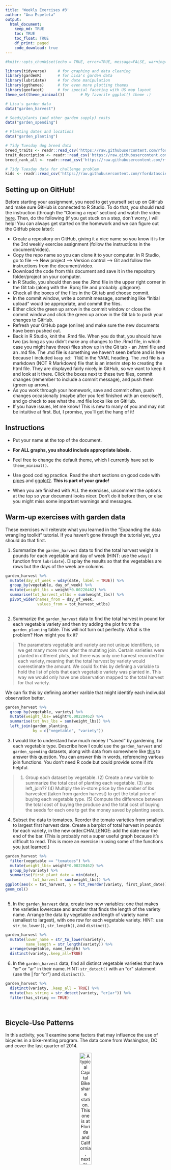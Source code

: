 ```yaml
---
title: 'Weekly Exercises #3'
author: "Ana Espeleta"
output: 
  html_document:
    keep_md: TRUE
    toc: TRUE
    toc_float: TRUE
    df_print: paged
    code_download: true
---
```



```r
#knitr::opts_chunk$set(echo = TRUE, error=TRUE, message=FALSE, warning=FALSE)
```

```r
library(tidyverse)     # for graphing and data cleaning
library(gardenR)       # for Lisa's garden data
library(lubridate)     # for date manipulation
library(ggthemes)      # for even more plotting themes
library(geofacet)      # for special faceting with US map layout
theme_set(theme_minimal())       # My favorite ggplot() theme :)
```

```r
# Lisa's garden data
data("garden_harvest")

# Seeds/plants (and other garden supply) costs
data("garden_spending")

# Planting dates and locations
data("garden_planting")

# Tidy Tuesday dog breed data
breed_traits <- readr::read_csv('https://raw.githubusercontent.com/rfordatascience/tidytuesday/master/data/2022/2022-02-01/breed_traits.csv')
trait_description <- readr::read_csv('https://raw.githubusercontent.com/rfordatascience/tidytuesday/master/data/2022/2022-02-01/trait_description.csv')
breed_rank_all <- readr::read_csv('https://raw.githubusercontent.com/rfordatascience/tidytuesday/master/data/2022/2022-02-01/breed_rank.csv')

# Tidy Tuesday data for challenge problem
kids <- readr::read_csv('https://raw.githubusercontent.com/rfordatascience/tidytuesday/master/data/2020/2020-09-15/kids.csv')
```

## Setting up on GitHub!

Before starting your assignment, you need to get yourself set up on GitHub and make sure GitHub is connected to R Studio. To do that, you should read the instruction (through the "Cloning a repo" section) and watch the video [here](https://github.com/llendway/github_for_collaboration/blob/master/github_for_collaboration.md). Then, do the following (if you get stuck on a step, don't worry, I will help! You can always get started on the homework and we can figure out the GitHub piece later):

* Create a repository on GitHub, giving it a nice name so you know it is for the 3rd weekly exercise assignment (follow the instructions in the document/video).  
* Copy the repo name so you can clone it to your computer. In R Studio, go to file --> New project --> Version control --> Git and follow the instructions from the document/video.  
* Download the code from this document and save it in the repository folder/project on your computer.  
* In R Studio, you should then see the .Rmd file in the upper right corner in the Git tab (along with the .Rproj file and probably .gitignore).  
* Check all the boxes of the files in the Git tab and choose commit.  
* In the commit window, write a commit message, something like "Initial upload" would be appropriate, and commit the files.  
* Either click the green up arrow in the commit window or close the commit window and click the green up arrow in the Git tab to push your changes to GitHub.  
* Refresh your GitHub page (online) and make sure the new documents have been pushed out.  
* Back in R Studio, knit the .Rmd file. When you do that, you should have two (as long as you didn't make any changes to the .Rmd file, in which case you might have three) files show up in the Git tab - an .html file and an .md file. The .md file is something we haven't seen before and is here because I included `keep_md: TRUE` in the YAML heading. The .md file is a markdown (NOT R Markdown) file that is an interim step to creating the html file. They are displayed fairly nicely in GitHub, so we want to keep it and look at it there. Click the boxes next to these two files, commit changes (remember to include a commit message), and push them (green up arrow).  
* As you work through your homework, save and commit often, push changes occasionally (maybe after you feel finished with an exercise?), and go check to see what the .md file looks like on GitHub.  
* If you have issues, let me know! This is new to many of you and may not be intuitive at first. But, I promise, you'll get the hang of it! 



## Instructions

* Put your name at the top of the document. 

* **For ALL graphs, you should include appropriate labels.** 

* Feel free to change the default theme, which I currently have set to `theme_minimal()`. 

* Use good coding practice. Read the short sections on good code with [pipes](https://style.tidyverse.org/pipes.html) and [ggplot2](https://style.tidyverse.org/ggplot2.html). **This is part of your grade!**

* When you are finished with ALL the exercises, uncomment the options at the top so your document looks nicer. Don't do it before then, or else you might miss some important warnings and messages.


## Warm-up exercises with garden data

These exercises will reiterate what you learned in the "Expanding the data wrangling toolkit" tutorial. If you haven't gone through the tutorial yet, you should do that first.

  1. Summarize the `garden_harvest` data to find the total harvest weight in pounds for each vegetable and day of week (HINT: use the `wday()` function from `lubridate`). Display the results so that the vegetables are rows but the days of the week are columns.

```r
garden_harvest %>% 
  mutate(day_of_week = wday(date, label = TRUE)) %>%
  group_by(vegetable, day_of_week) %>% 
  mutate(weight_lbs = weight*0.00220462) %>% 
  summarise(tot_harvest_wtlbs = sum(weight_lbs)) %>% 
  pivot_wider(names_from = day_of_week,
              values_from = tot_harvest_wtlbs)
  

```

  2. Summarize the `garden_harvest` data to find the total harvest in pound for each vegetable variety and then try adding the plot from the `garden_planting` table. This will not turn out perfectly. What is the problem? How might you fix it?

>The parameters vegetable and variety are not unique identifiers, so we get many more rows after the mutating join. Certain varieties were planted in different plots, but there was only one harvest recorded for each variety, meaning that the total harvest by variety would overestimate the amount.
>We could fix this by defining a variable to hold the list of plots that each vegetable variety was planted in. This way we would only have one observation mapped to the total harvest for that variety.

We can fix this by defining another varible that might identify each indivudal observation better.

```r
garden_harvest %>% 
  group_by(vegetable, variety) %>% 
  mutate(weight_lbs= weight*0.00220462) %>% 
  summarise(tot_hvs_lbs = sum(weight_lbs)) %>% 
  left_join(garden_planting,
            by = c("vegetable", "variety"))
```

  3. I would like to understand how much money I "saved" by gardening, for each vegetable type. Describe how I could use the `garden_harvest` and `garden_spending` datasets, along with data from somewhere like [this](https://products.wholefoodsmarket.com/search?sort=relevance&store=10542) to answer this question. You can answer this in words, referencing various join functions. You don't need R code but could provide some if it's helpful.

> (1) Group each dataset by vegetable. (2) Create a new varible to summarize the total cost of planting each vegetable. (3) use left_join?? (4) Multiply the in-store price by the number of lbs harvested (taken from garden harvest) to get the total price of buying each vegetable type. (5) Compute the difference between the total cost of buying the produce and the total cost of buying the seeds for each one tp get the money saved by planting seeds.


  4. Subset the data to tomatoes. Reorder the tomato varieties from smallest to largest first harvest date. Create a barplot of total harvest in pounds for each variety, in the new order.CHALLENGE: add the date near the end of the bar. (This is probably not a super useful graph because it's difficult to read. This is more an exercise in using some of the functions you just learned.)

```r
garden_harvest %>% 
  filter(vegetable == "tomatoes") %>%
  mutate(weight_lbs= weight*0.00220462) %>%
  group_by(variety) %>%
  summarise(first_plant_date = min(date), 
            tot_harvest = sum(weight_lbs)) %>%
ggplot(aes(x = tot_harvest, y = fct_reorder(variety, first_plant_date)))+
geom_col()
  
```

  5. In the `garden_harvest` data, create two new variables: one that makes the varieties lowercase and another that finds the length of the variety name. Arrange the data by vegetable and length of variety name (smallest to largest), with one row for each vegetable variety. HINT: use `str_to_lower()`, `str_length()`, and `distinct()`.
  
```r
garden_harvest %>% 
  mutate(lower_name = str_to_lower(variety), 
         name_length = str_length(variety)) %>% 
  arrange(vegetable, name_length) %>% 
  distinct(variety,.keep_all=TRUE)

```

  6. In the `garden_harvest` data, find all distinct vegetable varieties that have "er" or "ar" in their name. HINT: `str_detect()` with an "or" statement (use the | for "or") and `distinct()`.

```r
garden_harvest %>% 
  distinct(variety, .keep_all = TRUE) %>% 
  mutate(has_string = str_detect(variety, "er|ar")) %>% 
  filter(has_string == TRUE)

  
```


## Bicycle-Use Patterns

In this activity, you'll examine some factors that may influence the use of bicycles in a bike-renting program.  The data come from Washington, DC and cover the last quarter of 2014.

<center>

![A typical Capital Bikeshare station. This one is at Florida and California, next to Pleasant Pops.](https://www.macalester.edu/~dshuman1/data/112/bike_station.jpg){width="30%"}


![One of the vans used to redistribute bicycles to different stations.](https://www.macalester.edu/~dshuman1/data/112/bike_van.jpg){width="30%"}

</center>

Two data tables are available:

- `Trips` contains records of individual rentals
- `Stations` gives the locations of the bike rental stations

Here is the code to read in the data. We do this a little differently than usual, which is why it is included here rather than at the top of this file. To avoid repeatedly re-reading the files, start the data import chunk with `{r cache = TRUE}` rather than the usual `{r}`.

```r
data_site <- 
  "https://www.macalester.edu/~dshuman1/data/112/2014-Q4-Trips-History-Data.rds" 
Trips <- readRDS(gzcon(url(data_site)))
Stations<-read_csv("http://www.macalester.edu/~dshuman1/data/112/DC-Stations.csv")
```

**NOTE:** The `Trips` data table is a random subset of 10,000 trips from the full quarterly data. Start with this small data table to develop your analysis commands. **When you have this working well, you should access the full data set of more than 600,000 events by removing `-Small` from the name of the `data_site`.**

### Temporal patterns

It's natural to expect that bikes are rented more at some times of day, some days of the week, some months of the year than others. The variable `sdate` gives the time (including the date) that the rental started. Make the following plots and interpret them:

  7. A density plot, which is a smoothed out histogram, of the events versus `sdate`. Use `geom_density()`.
  
```r
Trips %>%
  ggplot(aes(x = sdate)) +
  geom_density()
```
  
  8. A density plot of the events versus time of day.  You can use `mutate()` with `lubridate`'s  `hour()` and `minute()` functions to extract the hour of the day and minute within the hour from `sdate`. Hint: A minute is 1/60 of an hour, so create a variable where 3:30 is 3.5 and 3:45 is 3.75.
  

```r
Trips %>% 
  mutate(rent_hour = hour(sdate)) %>% 
  mutate(rent_min = minute(sdate)) %>% 
  mutate(rent_time = rent_hour+(rent_min/60)) %>% 
  ggplot(aes(x = rent_time))+
  geom_density()
  
  
```
  
  9. A bar graph of the events versus day of the week. Put day on the y-axis.
  
```r
Trips %>%
  group_by(sdate) %>%
  mutate(week_day = wday(sdate, label = TRUE)) %>% 
  ggplot(aes(y = week_day)) +
  geom_bar()

```
  
  10. Facet your graph from exercise 8. by day of the week. Is there a pattern?
  
>The pattern observed is that the density (amount of bike rentals) is much higher in the hours in which people are going and coming to work during the weekdays. On the weekends, the density is higher during times when people 
  
```r
Trips %>% 
  mutate(rent_hour = hour(sdate)) %>%
  mutate(week_day = wday(sdate, label = TRUE)) %>% 
  mutate(rent_min = minute(sdate)) %>% 
  mutate(rent_time = rent_hour+(rent_min/60)) %>% 
  ggplot(aes(x = rent_time))+
  geom_density()+
  facet_wrap(vars(week_day))
```
  
The variable `client` describes whether the renter is a regular user (level `Registered`) or has not joined the bike-rental organization (`Causal`). The next set of exercises investigate whether these two different categories of users show different rental behavior and how `client` interacts with the patterns you found in the previous exercises. 

  11. Change the graph from exercise 10 to set the `fill` aesthetic for `geom_density()` to the `client` variable. You should also set `alpha = .5` for transparency and `color=NA` to suppress the outline of the density function.
  
```r
Trips %>% 
  mutate(rent_hour = hour(sdate)) %>%
  mutate(week_day = wday(sdate, label = TRUE)) %>% 
  mutate(rent_min = minute(sdate)) %>% 
  mutate(rent_time = rent_hour+(rent_min/60)) %>% 
  ggplot(aes(x = rent_time))+
  geom_density(aes(fill = client), color = NA, alpha = .5)+
  facet_wrap(vars(week_day))
```

  12. Change the previous graph by adding the argument `position = position_stack()` to `geom_density()`. In your opinion, is this better or worse in terms of telling a story? What are the advantages/disadvantages of each?
  
```r
Trips %>% 
  mutate(rent_hour = hour(sdate)) %>%
  mutate(week_day = wday(sdate, label = TRUE)) %>% 
  mutate(rent_min = minute(sdate)) %>% 
  mutate(rent_time = rent_hour+(rent_min/60)) %>% 
  ggplot(aes(x = rent_time))+
  geom_density(aes(fill = client), color = NA, alpha = .5, position = position_stack())+
  facet_wrap(vars(week_day))
```
  
  >I like this display better because you can clearly differentiate the patterns between registered and casual clients. However, I think it could also be confusing to interpret because one might think that the upper color only encompases the area of that color and not the total colored area below it.
  
  13. In this graph, go back to using the regular density plot (without `position = position_stack()`). Add a new variable to the dataset called `weekend` which will be "weekend" if the day is Saturday or Sunday and  "weekday" otherwise (HINT: use the `ifelse()` function and the `wday()` function from `lubridate`). Then, update the graph from the previous problem by faceting on the new `weekend` variable. 
  
```r
Trips %>%
  mutate(rent_hour = hour(sdate)) %>%
  mutate(week_day = wday(sdate, label = TRUE)) %>% 
  mutate(rent_min = minute(sdate)) %>% 
  mutate(rent_time = rent_hour+(rent_min/60)) %>% 
  mutate(weekend = ifelse(week_day == "Sat" | week_day == "Sun", "weekend", "weekday")) %>% 
  ggplot(aes(x = rent_time)) +
  geom_density(aes(fill = client), color = NA, alpha = .5)+
  facet_wrap(vars(weekend))
```
  
  14. Change the graph from the previous problem to facet on `client` and fill with `weekday`. What information does this graph tell you that the previous didn't? Is one graph better than the other?
  
  >It tell us how the client and non-client rentals fluctuate throughout the week in separate plots. It also does not group by weekend date, so we can compare the two plots more easily.
  
```r
Trips %>%
  mutate(rent_hour = hour(sdate)) %>%
  mutate(week_day = wday(sdate, label = TRUE)) %>% 
  mutate(rent_min = minute(sdate)) %>% 
  mutate(rent_time = rent_hour+(rent_min/60)) %>% 
  mutate(weekend = ifelse(week_day == "Sat" | week_day == "Sun", "weekend", "weekday")) %>% 
  ggplot(aes(x = rent_time, color = "NA")) +
  geom_density(aes(fill = weekend), color = NA, alpha = .5)+
  facet_wrap(vars(client))
```
  
### Spatial patterns

  15. Use the latitude and longitude variables in `Stations` to make a visualization of the total number of departures from each station in the `Trips` data. Use either color or size to show the variation in number of departures. We will improve this plot next week when we learn about maps!
  
```r
Trips %>% 
  group_by(sstation) %>% 
  summarize(count_station = n()) %>%
  left_join(Stations,
            by = c("sstation" = "name")) %>% 
  ggplot(aes(x = lat, y = long, color = count_station)) +
  geom_point()
  
```

  16. Only 14.4% of the trips in our data are carried out by casual users. Create a plot that shows which area(s) have stations with a much higher percentage of departures by casual users. What patterns do you notice? (Again, we'll improve this next week when we learn about maps).
  
```r
Trips %>% 
  group_by(sstation) %>% 
  mutate(binary = ifelse(client == "Casual", 1, 0)) %>% 
  summarise(prop = mean(binary),
            count_station = n()) %>% 
  left_join(Stations,
            by = c("sstation" = "name")) %>% 
  ggplot(aes(x = lat, y = long, color = prop)) +
  geom_point()
```
  
**DID YOU REMEMBER TO GO BACK AND CHANGE THIS SET OF EXERCISES TO THE LARGER DATASET? IF NOT, DO THAT NOW.**

## Dogs!

In this section, we'll use the data from 2022-02-01 Tidy Tuesday. If you didn't use that data or need a little refresher on it, see the [website](https://github.com/rfordatascience/tidytuesday/blob/master/data/2022/2022-02-01/readme.md).

  17. The final product of this exercise will be a graph that has breed on the y-axis and the sum of the numeric ratings in the `breed_traits` dataset on the x-axis, with a dot for each rating. First, create a new dataset called `breed_traits_total` that has two variables -- `Breed` and `total_rating`. The `total_rating` variable is the sum of the numeric ratings in the `breed_traits` dataset (we'll use this dataset again in the next problem). Then, create the graph just described. Omit Breeds with a `total_rating` of 0 and order the Breeds from highest to lowest ranked. You may want to adjust the `fig.height` and `fig.width` arguments inside the code chunk options (eg. `{r, fig.height=8, fig.width=4}`) so you can see things more clearly - check this after you knit the file to assure it looks like what you expected.
  
 

```r
breed_traits_total <- breed_traits %>%
  mutate(rank_total = rowSums(.[2:7]) + rowSums(.[10:17])) %>% 
  select(Breed, rank_total) %>% 
  filter(rank_total != 0)
  

ggplot(breed_traits_total, aes(y = fct_reorder(Breed, rank_total, .desc = TRUE), x = rank_total))+
geom_point()


```

  18. The final product of this exercise will be a graph with the top-20 dogs in total ratings (from previous problem) on the y-axis, year on the x-axis, and points colored by each breed's ranking for that year (from the `breed_rank_all` dataset). The points within each breed will be connected by a line, and the breeds should be arranged from the highest median rank to lowest median rank ("highest" is actually the smallest numer, eg. 1 = best). After you're finished, think of AT LEAST one thing you could you do to make this graph better. HINTS: 1. Start with the `breed_rank_all` dataset and pivot it so year is a variable. 2. Use the `separate()` function to get year alone, and there's an extra argument in that function that can make it numeric. 3. For both datasets used, you'll need to `str_squish()` Breed before joining. 
  
```r
breed_rank_all %>% 
  pivot_longer(cols = starts_with("20"),
               names_to = "year",
               values_to = "value") %>% 
  separate(year, 
           into = c("year"),
           convert = TRUE)  

  #str_squish("Breed")
  #left_join(breed_traits_total,
            #by = "Breed")

```
  
  19. Create your own! Requirements: use a `join` or `pivot` function (or both, if you'd like), a `str_XXX()` function, and a `fct_XXX()` function to create a graph using any of the dog datasets. One suggestion is to try to improve the graph you created for the Tidy Tuesday assignment. If you want an extra challenge, find a way to use the dog images in the `breed_rank_all` file - check out the `ggimage` library and [this resource](https://wilkelab.org/ggtext/) for putting images as labels.
  
```r
breed_traits_modeling <- breed_traits %>%
  filter(`Coat Length` %in% c("Medium", "Long"), `Coat Type` %in% c("Smooth", "Silky")) %>% 
  mutate(desirable_traits = rowSums(.[c(10,13,14)])) %>% 
  select(Breed, desirable_traits)
breed_traits_modeling
breed_traits_total

breed_traits_total %>% 
  right_join(breed_traits_modeling) %>% 
  mutate(Breed_upper = str_to_upper(Breed)) %>% 
  ggplot(aes(x = rank_total, y = desirable_traits))+
  geom_point(aes(color = Breed_upper))
  


 
  
```
  
## GitHub link

  20. Below, provide a link to your GitHub page with this set of Weekly Exercises. Specifically, if the name of the file is 03_exercises.Rmd, provide a link to the 03_exercises.md file, which is the one that will be most readable on GitHub.

## Challenge problem! 

This problem uses the data from the Tidy Tuesday competition this week, `kids`. If you need to refresh your memory on the data, read about it [here](https://github.com/rfordatascience/tidytuesday/blob/master/data/2020/2020-09-15/readme.md). 

  21. In this exercise, you are going to try to replicate the graph below, created by Georgios Karamanis. I'm sure you can find the exact code on GitHub somewhere, but **DON'T DO THAT!** You will only be graded for putting an effort into this problem. So, give it a try and see how far you can get without doing too much googling. HINT: use `facet_geo()`. The graphic won't load below since it came from a location on my computer. So, you'll have to reference the original html on the moodle page to see it.
  
[](kids_data_karamanis.jpeg)

**DID YOU REMEMBER TO UNCOMMENT THE OPTIONS AT THE TOP?**
